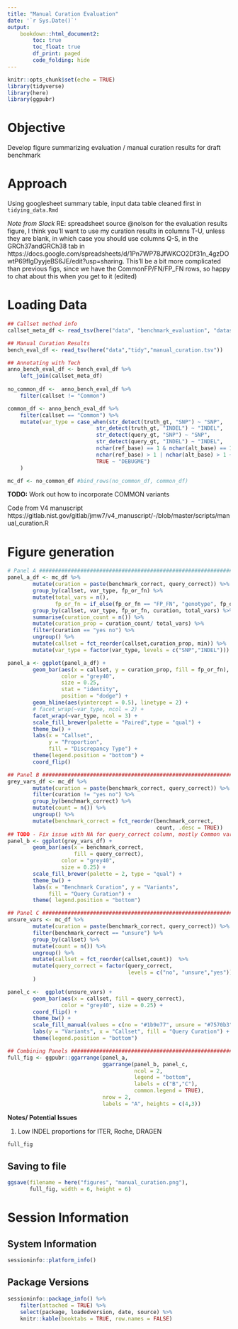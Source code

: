 ```yaml
---
title: "Manual Curation Evaluation"
date: '`r Sys.Date()`'
output: 
    bookdown::html_document2:
        toc: true
        toc_float: true
        df_print: paged
        code_folding: hide
---
```


```r
knitr::opts_chunk$set(echo = TRUE)
library(tidyverse)
library(here)
library(ggpubr)
```

# Objective
Develop figure summarizing evaluation / manual curation results for draft benchmark

# Approach
Using googlesheet summary table, input data table cleaned first in `tidying_data.Rmd` 

_Note from Slack_ RE: spreadsheet source 
    @nolson for the evaluation results figure, I think you'll want to use my curation results in columns T-U, unless they are blank, in which case you should use columns Q-S, in the GRCh37andGRCh38 tab in https://docs.google.com/spreadsheets/d/1Pn7WP78JfWKCO2Df31n_4gzDOwtP69flgDyyjeBS6JE/edit?usp=sharing.  This'll be a bit more complicated than previous figs, since we have the CommonFP/FN/FP_FN rows, so happy to chat about this when you get to it (edited) 


# Loading Data
```r

## Callset method info
callset_meta_df <- read_tsv(here("data", "benchmark_evaluation", "dataset_names.tsv"))

## Manual Curation Results
bench_eval_df <- read_tsv(here("data","tidy","manual_curation.tsv"))

## Annotating with Tech
anno_bench_eval_df <- bench_eval_df %>% 
    left_join(callset_meta_df)
    
no_common_df <-  anno_bench_eval_df %>%
    filter(callset != "Common")

common_df <- anno_bench_eval_df %>%
    filter(callset == "Common") %>% 
    mutate(var_type = case_when(str_detect(truth_gt, "SNP") ~ "SNP",
                            str_detect(truth_gt, "INDEL") ~ "INDEL",
                            str_detect(query_gt, "SNP") ~ "SNP",
                            str_detect(query_gt, "INDEL") ~ "INDEL",
                            nchar(ref_base) == 1 & nchar(alt_base) == 1 ~ "SNP",
                            nchar(ref_base) > 1 | nchar(alt_base) > 1 ~ "INDEL",
                            TRUE ~ "DEBUGME")
    )

mc_df <- no_common_df #bind_rows(no_common_df, common_df)
```
__TODO:__ Work out how to incorporate COMMON variants

Code from V4 manuscript
https://gitlab.nist.gov/gitlab/jmw7/v4_manuscript/-/blob/master/scripts/manual_curation.R 


# Figure generation
```r
# Panel A #####################################################################
panel_a_df <- mc_df %>% 
        mutate(curation = paste(benchmark_correct, query_correct)) %>% 
        group_by(callset, var_type, fp_or_fn) %>% 
        mutate(total_vars = n(),
               fp_or_fn = if_else(fp_or_fn == "FP_FN", "genotype", fp_or_fn)) %>% 
        group_by(callset, var_type, fp_or_fn, curation, total_vars) %>%
        summarise(curation_count = n()) %>% 
        mutate(curation_prop = curation_count/ total_vars) %>% 
        filter(curation == "yes no") %>%
        ungroup() %>% 
        mutate(callset = fct_reorder(callset,curation_prop, min)) %>% 
        mutate(var_type = factor(var_type, levels = c("SNP","INDEL")))

panel_a <- ggplot(panel_a_df) +
        geom_bar(aes(x = callset, y = curation_prop, fill = fp_or_fn),
                 color = "grey40",
                 size = 0.25,
                 stat = "identity",
                 position = "dodge") +
        geom_hline(aes(yintercept = 0.5), linetype = 2) +
        # facet_wrap(~var_type, ncol = 2) +
        facet_wrap(~var_type, ncol = 3) +
        scale_fill_brewer(palette = "Paired",type = "qual") + 
        theme_bw() +
        labs(x = "Callset",
             y = "Proportion",
             fill = "Discrepancy Type") +
        theme(legend.position = "bottom") + 
        coord_flip()

## Panel B #####################################################################
grey_vars_df <- mc_df %>%
        mutate(curation = paste(benchmark_correct, query_correct)) %>%
        filter(curation != "yes no") %>%
        group_by(benchmark_correct) %>%
        mutate(count = n()) %>%
        ungroup() %>%
        mutate(benchmark_correct = fct_reorder(benchmark_correct,
                                               count, .desc = TRUE)) 
## TODO - Fix issue with NA for query_correct column, mostly Common variants, one for Roche
panel_b <- ggplot(grey_vars_df) +
        geom_bar(aes(x = benchmark_correct, 
                     fill = query_correct),
                 color = "grey40",
                 size = 0.25) +
        scale_fill_brewer(palette = 2, type = "qual") + 
        theme_bw() +
        labs(x = "Benchmark Curation", y = "Variants", 
             fill = "Query Curation") + 
        theme( legend.position = "bottom")

## Panel C #####################################################################
unsure_vars <- mc_df %>%
        mutate(curation = paste(benchmark_correct, query_correct)) %>%
        filter(benchmark_correct == "unsure") %>% 
        group_by(callset) %>%
        mutate(count = n()) %>%
        ungroup() %>%
        mutate(callset = fct_reorder(callset,count))  %>%
        mutate(query_correct = factor(query_correct, 
                                      levels = c("no", "unsure","yes"))
        )

panel_c <-  ggplot(unsure_vars) +
        geom_bar(aes(x = callset, fill = query_correct),
                 color = "grey40", size = 0.25) + 
        coord_flip() + 
        theme_bw() + 
        scale_fill_manual(values = c(no = "#1b9e77", unsure = "#7570b3")) +
        labs(y = "Variants", x = "Callset", fill = "Query Curation") +
        theme(legend.position = "bottom")

## Combining Panels ############################################################
full_fig <- ggpubr::ggarrange(panel_a,  
                              ggarrange(panel_b, panel_c, 
                                        ncol = 2, 
                                        legend = "bottom",
                                        labels = c("B","C"),
                                        common.legend = TRUE),
                              nrow = 2,
                              labels = "A", heights = c(4,3))

```

__Notes/ Potential Issues__

1. Low INDEL proportions for ITER, Roche, DRAGEN

```r
full_fig
```


## Saving to file
```r
ggsave(filename = here("figures", "manual_curation.png"), 
       full_fig, width = 6, height = 6)

```


# Session Information
## System Information
```r
sessioninfo::platform_info()
```


## Package Versions
```r
sessioninfo::package_info() %>% 
    filter(attached = TRUE) %>% 
    select(package, loadedversion, date, source) %>%
    knitr::kable(booktabs = TRUE, row.names = FALSE)
```